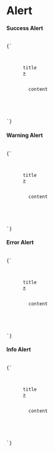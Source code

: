 
<Meta title="Alert/Introduction" />

<style>{`

`}</style>

# Alert

<h4>Success Alert</h4>
<code>
{`
<div id="popup1" class="overlay">
    <div class="popup bg-success full-width-alert">
      <span class="popup-title">title</span>
      <a class="close" href="#">&times;</a>
      <div class="content">
        content
      </div>
    </div>
</div>
`}
</code>

<h4>Warning Alert</h4>
<code>
{`
<div id="popup1" class="overlay">
    <div class="popup bg-warning default-alert">
      <span class="popup-title">title</span>
      <a class="close" href="#">&times;</a>
      <div class="content">
        content
      </div>
    </div>
</div>
`}
</code>


<h4>Error Alert</h4>
<code>
{`
<div id="popup1" class="overlay">
    <div class="popup bg-error full-width-alert">
      <span class="popup-title">title</span>
      <a class="close" href="#">&times;</a>
      <div class="content">
        content
      </div>
    </div>
</div>
`}
</code>

<h4>Info Alert</h4>
<code>
{`
<div id="popup1" class="overlay">
    <div class="popup bg-info full-width-alert">
      <span class="popup-title">title</span>
      <a class="close" href="#">&times;</a>
      <div class="content">
        content
      </div>
    </div>
</div>
`}
</code>

